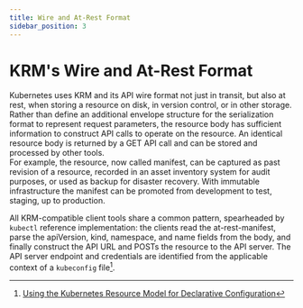 ```yaml
---
title: Wire and At-Rest Format
sidebar_position: 3
---
```


# KRM's Wire and At-Rest Format

Kubernetes uses KRM and its API wire format not just in transit, but also at rest, when storing a <Term>resource</Term> on disk, in version control, or in other storage. Rather than define an additional envelope structure for the serialization format to represent request parameters, the resource body has sufficient information to construct API calls to operate on the resource. An identical resource body is returned by a GET API call and can be stored and processed by other tools.  
For example, the resource, now called manifest, can be captured as past revision of a resource, recorded in an asset inventory system for audit purposes, or used as backup for disaster recovery. With immutable infrastructure the manifest can be promoted from development to test, staging, up to production.

All KRM-compatible client tools share a common pattern, spearheaded by `kubectl` reference implementation: the clients read the at-rest-manifest, parse the apiVersion, kind, namespace, and name fields from the body, and finally construct the API URL and POSTs the resource to the API server. The API server endpoint and credentials are identified from the applicable context of a `kubeconfig` file[^1].

[^1]: [Using the Kubernetes Resource Model for Declarative Configuration](https://itnext.io/using-the-kubernetes-resource-model-for-declarative-configuration-q-a-b032e5d8ecf5)
[^2]: [Omega: flexible, scalable schedulers for large compute clusters](https://static.googleusercontent.com/media/research.google.com/en//pubs/archive/41684.pdf)
[^3]: [Understanding Kubernetes Through Real-World Phenomena and Analogies](https://www.youtube.com/watch?v=GpJz-Ab8R9M)